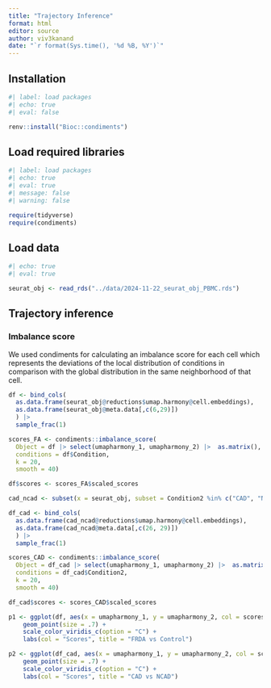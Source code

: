 ```yaml
---
title: "Trajectory Inference"
format: html
editor: source
author: viv3kanand
date: "`r format(Sys.time(), '%d %B, %Y')`"
---
```



## Installation

```r
#| label: load packages
#| echo: true
#| eval: false

renv::install("Bioc::condiments")
```


## Load required libraries

```r
#| label: load packages
#| echo: true
#| eval: true
#| message: false
#| warning: false

require(tidyverse)
require(condiments)

```

## Load data

```r
#| echo: true
#| eval: true

seurat_obj <- read_rds("../data/2024-11-22_seurat_obj_PBMC.rds")

```


## Trajectory inference

### Imbalance score

We used condiments for calculating an imbalance score for each cell which represents the deviations of the local distribution of conditions in comparison with the global distribution in the same neighborhood of that cell.

```r
df <- bind_cols(
  as.data.frame(seurat_obj@reductions$umap.harmony@cell.embeddings),
  as.data.frame(seurat_obj@meta.data[,c(6,29)])
  ) |> 
  sample_frac(1)

scores_FA <- condiments::imbalance_score(
  Object = df |> select(umapharmony_1, umapharmony_2) |>  as.matrix(), 
  conditions = df$Condition,
  k = 20, 
  smooth = 40)

df$scores <- scores_FA$scaled_scores

cad_ncad <- subset(x = seurat_obj, subset = Condition2 %in% c("CAD", "NCAD"))

df_cad <- bind_cols(
  as.data.frame(cad_ncad@reductions$umap.harmony@cell.embeddings),
  as.data.frame(cad_ncad@meta.data[,c(26, 29)])
  ) |> 
  sample_frac(1)

scores_CAD <- condiments::imbalance_score(
  Object = df_cad |> select(umapharmony_1, umapharmony_2) |>  as.matrix(), 
  conditions = df_cad$Condition2,
  k = 20, 
  smooth = 40)

df_cad$scores <- scores_CAD$scaled_scores

p1 <- ggplot(df, aes(x = umapharmony_1, y = umapharmony_2, col = scores)) +
    geom_point(size = .7) +
    scale_color_viridis_c(option = "C") +
    labs(col = "Scores", title = "FRDA vs Control")

p2 <- ggplot(df_cad, aes(x = umapharmony_1, y = umapharmony_2, col = scores)) +
    geom_point(size = .7) +
    scale_color_viridis_c(option = "C") +
    labs(col = "Scores", title = "CAD vs NCAD")
```









